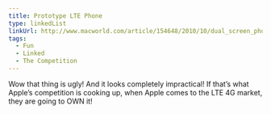 ```yaml
---
title: Prototype LTE Phone
type: linkedList
linkUrl: http://www.macworld.com/article/154648/2010/10/dual_screen_phone.html
tags:
  - Fun
  - Linked
  - The Competition
---
```


Wow that thing is ugly! And it looks completely impractical! If that’s what Apple’s competition is cooking up, when Apple comes to the LTE 4G market, they are going to OWN it!
